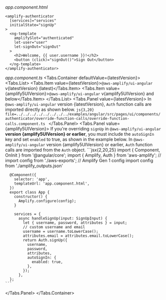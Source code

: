 

_app.component.html_

```html{1}
<amplify-authenticator
  [services]="services"
  initialState="signUp"
>
  <ng-template
    amplifySlot="authenticated"
    let-user="user"
    let-signOut="signOut"
  >
    <h2>Welcome, {{ user.username }}!</h2>
    <button (click)="signOut()">Sign Out</button>
  </ng-template>
</amplify-authenticator>

```

_app.component.ts_
<Tabs.Container defaultValue={latestVersion}>
  <Tabs.List>
    <Tabs.Item value={latestVersion}>`@aws-amplify/ui-angular` v{latestVersion} (latest)</Tabs.Item>
    <Tabs.Item value={amplify5UIVersion}>`@aws-amplify/ui-angular` v{amplify5UIVersion} and below</Tabs.Item>
  </Tabs.List>
  <Tabs.Panel value={latestVersion}>
    In `@aws-amplify/ui-angular` version {latestVersion}, `Auth` function calls are imported directly as shown below. 
    ```js{3,20} file=../../../../../../../../examples/angular/src/pages/ui/components/authenticator/override-function-calls/override-function-calls.component.ts
    ```
  </Tabs.Panel>
  <Tabs.Panel value={amplify5UIVersion}>
    <Alert role="none" variation="warning" heading="Sign Up Auto Sign In">
    If you're overriding `signUp` in `@aws-amplify/ui-angular` **version {amplify5UIVersion} or earlier**, you must include the `autoSignIn` key and set `enabled` to true, as shown in the example below.
    </Alert>
    In `@aws-amplify/ui-angular` version {amplify5UIVersion} or earlier, `Auth` function calls are imported from the `Auth` object.
    ```jsx{2,20,25}
      import { Component, OnInit } from '@angular/core';
      import { Amplify, Auth } from 'aws-amplify';
      // import config from './aws-exports'; // Amplify Gen 1 config
      import config from './amplify_outputs.json'


      @Component({
        selector: 'app',
        templateUrl: 'app.component.html',
      })
      export class App {
        constructor() {
          Amplify.configure(config);
        }

        services = {
          async handleSignUp(input: SignUpInput) {
            let { username, password, attributes } = input;
            // custom username and email
            username = username.toLowerCase();
            attributes.email = attributes.email.toLowerCase();
            return Auth.signUp({
              username,
              password,
              attributes,
              autoSignIn: {
                enabled: true,
              },
            });
          },
      };
    ```
  </Tabs.Panel>
</Tabs.Container>
